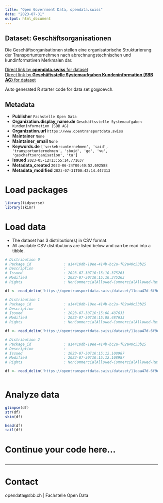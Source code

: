 ```yaml
---
title: "Open Government Data, opendata.swiss"
date: "2023-07-31"
output: html_document
---
```


## Dataset: Geschäftsorganisationen

Die Geschäftsorganisationen stellen eine organisatorische Strukturierung der Transportunternehmen nach abrechnungstechnischen und kundinformativen Merkmalen dar.

[Direct link by **opendata.swiss** for dataset](https://opendata.swiss/de/dataset/geschaftsorganisationen)<br>
[Direct link by **Geschäftsstelle Systemaufgaben Kundeninformation (SBB AG)** for dataset](https://opentransportdata.swiss/dataset/go)

Auto generated R starter code for data set go@oevch.

## Metadata

- **Publisher** `Fachstelle Open Data`
- **Organization.display_name.de** `Geschäftsstelle Systemaufgaben Kundeninformation (SBB AG)`
- **Organization.url** `https://www.opentransportdata.swiss`
- **Maintainer** `None`
- **Maintainer_email** `None`
- **Keywords.de** `['verkehrsunternehmen', 'said', 'transportunternehmen', 'sboid', 'go', 'vu', 'geschaftsorganisation', 'tu']`
- **Issued** `2023-05-12T13:55:14.771637`
- **Metadata_created** `2023-06-24T00:40:52.692588`
- **Metadata_modified** `2023-07-31T00:42:14.447313`


# Load packages

```r

library(tidyverse)
library(skimr)

```

# Load data

-   The dataset has 3 distribution(s) in CSV format.
-   All available CSV distributions are listed below and can be read into a tibble.

```r

# Distribution 0
# Package_id               : a14410db-19ee-414b-bc2a-f02a40c53b25
# Description              : 
# Issued                   : 2023-07-30T10:15:10.375263
# Modified                 : 2023-07-30T10:15:10.375263
# Rights                   : NonCommercialAllowed-CommercialAllowed-ReferenceRequired

df <- read_delim('https://opentransportdata.swiss/dataset/11eaa47d-6f9d-4ddc-a660-02ad0eeaea8f/resource/329333e8-f934-4283-bc9d-88b8972a9e4e/download/full_business_organisation_versions_2023-07-30.csv')

# Distribution 1
# Package_id               : a14410db-19ee-414b-bc2a-f02a40c53b25
# Description              : 
# Issued                   : 2023-07-30T10:15:08.487633
# Modified                 : 2023-07-30T10:15:08.487633
# Rights                   : NonCommercialAllowed-CommercialAllowed-ReferenceRequired

df <- read_delim('https://opentransportdata.swiss/dataset/11eaa47d-6f9d-4ddc-a660-02ad0eeaea8f/resource/799bdabd-9d89-4df7-ad0f-58d4dcd147d9/download/actual_date_business_organisation_versions_2023-07-30.csv')

# Distribution 2
# Package_id               : a14410db-19ee-414b-bc2a-f02a40c53b25
# Description              : 
# Issued                   : 2023-07-30T10:15:12.108987
# Modified                 : 2023-07-30T10:15:12.108987
# Rights                   : NonCommercialAllowed-CommercialAllowed-ReferenceRequired

df <- read_delim('https://opentransportdata.swiss/dataset/11eaa47d-6f9d-4ddc-a660-02ad0eeaea8f/resource/78c13f12-674b-43d4-a4d6-d62f617fa4c2/download/future_timetable_business_organisation_versions_2023-07-30.csv')



```

# Analyze data

```r

glimpse(df)
str(df)
skim(df)

head(df)
tail(df)

```

# Continue your code here...

```r

```

------------------------------------------------------------------------

# Contact

opendata@sbb.ch | Fachstelle Open Data
